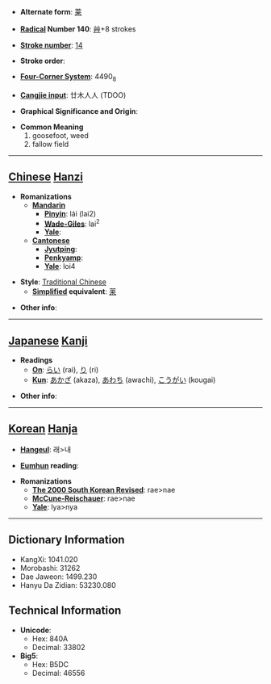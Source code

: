 * '''Alternate form''': [[莱]]

* '''[[Wiktionary:Chinese radical index| Radical]] Number 140''': [[Wiktionary:Chinese radical index 艸|艸]]+8 strokes

* '''[[Wiktionary:Chinese total strokes index|Stroke number]]''': [[Wiktionary:Chinese total strokes index 14|14]]

* '''Stroke order''': 

* '''[[Wiktionary:Chinese four corner index|Four-Corner System]]''': 4490<sub>8</sub>

* '''[[Wiktionary:Chinese Cangjie index|Cangjie input]]''': 廿木人人 (TDOO)

* '''Graphical Significance and Origin''': 

* '''Common Meaning'''
*#goosefoot, weed
*# fallow field


----

== [[Chinese]] [[Hanzi]] ==

* '''Romanizations'''
** '''[[Mandarin]]'''
*** '''[[Pinyin]]''': lái (lai2)
*** '''[[Wade-Giles]]''': lai<sup>2</sup>
*** '''[[Yale]]''': 
** '''[[Cantonese]]'''
*** '''[[Jyutping]]''':
*** '''[[Penkyamp]]''': 
*** '''[[Yale]]''': loi4

* '''Style''': [[Traditional Chinese]] 
** '''[[Simplified Chinese|Simplified]] equivalent''': [[莱]]

* '''Other info''': 

----

== [[Japanese]] [[Kanji]] ==

* '''Readings'''
** '''[[On]]''': [[らい]] (rai), [[り]] (ri)
** '''[[Kun]]''': [[あかざ]] (akaza), [[あわち]] (awachi), [[こうがい]] (kougai)

* '''Other info''':  

----

== [[Korean]] [[Hanja]] ==

* '''[[Hangeul]]''': 래>내

* '''[[Eumhun]] reading''': 

* '''Romanizations'''
** '''[[The 2000 South Korean Revised Romanization|The 2000 South Korean Revised]]''': rae>nae
** '''[[McCune-Reischauer]]''': rae>nae
** '''[[Yale]]''': lya>nya

----

== Dictionary Information ==

* KangXi: 1041.020
* Morobashi: 31262
* Dae Jaweon: 1499.230
* Hanyu Da Zidian: 53230.080

== Technical Information ==

* '''Unicode''':
** Hex: 840A
** Decimal: 33802
* '''Big5''':
** Hex: B5DC
** Decimal: 46556
